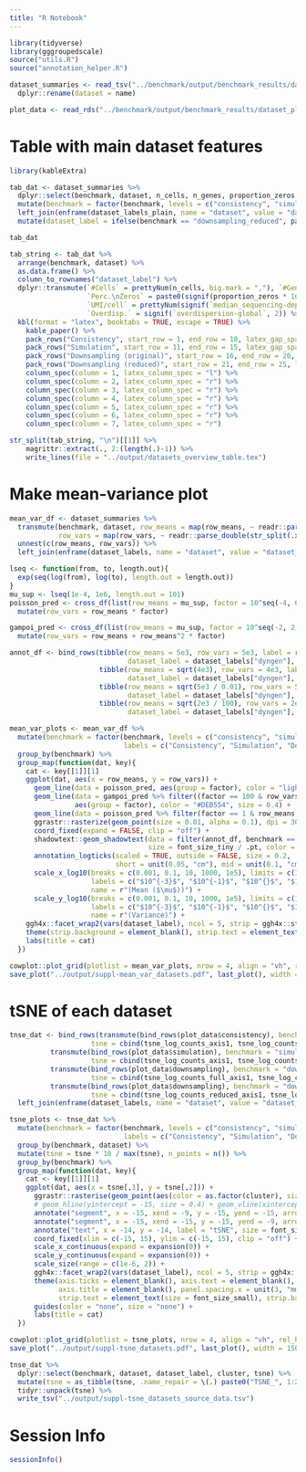 ```yaml
---
title: "R Notebook"
---
```





```r
library(tidyverse)
library(gggroupedscale)
source("utils.R")
source("annotation_helper.R")
```



```r
dataset_summaries <- read_tsv("../benchmark/output/benchmark_results/dataset_summaries.tsv") %>%
  dplyr::rename(dataset = name)

plot_data <- read_rds("../benchmark/output/benchmark_results/dataset_plot_data.RDS")
```

# Table with main dataset features

```r
library(kableExtra)
```


```r
tab_dat <- dataset_summaries %>%
  dplyr::select(benchmark, dataset, n_cells, n_genes, proportion_zeros, quantile099_count, `median_sequencing-depth`, `overdispersion-global`) %>%
  mutate(benchmark = factor(benchmark, levels = c("consistency", "simulation", "downsampling_full", "downsampling_reduced"))) %>%
  left_join(enframe(dataset_labels_plain, name = "dataset", value = "dataset_label")) %>%
  mutate(dataset_label = ifelse(benchmark == "downsampling_reduced", paste0(dataset_label, " "), dataset_label))

tab_dat
```

```r
tab_string <- tab_dat %>%
  arrange(benchmark, dataset) %>%
  as.data.frame() %>%
  column_to_rownames("dataset_label") %>%
  dplyr::transmute(`#Cells` = prettyNum(n_cells, big.mark = ","), `#Genes` = prettyNum(n_genes, big.mark = ","), 
                   `Perc.\nZeros` = paste0(signif(proportion_zeros * 100, 2),"%"), `99%\nQuant` = quantile099_count,
                   `UMI/cell` = prettyNum(signif(`median_sequencing-depth`, digits = 3), big.mark = ","),
                   `Overdisp.` = signif(`overdispersion-global`, 2)) %>%
  kbl(format = "latex", booktabs = TRUE, escape = TRUE) %>%
    kable_paper() %>%
    pack_rows("Consistency", start_row = 1, end_row = 10, latex_gap_space = "0mm") %>%
    pack_rows("Simulation", start_row = 11, end_row = 15, latex_gap_space = "3mm") %>%
    pack_rows("Downsampling (original)", start_row = 16, end_row = 20, latex_gap_space = "3mm") %>%
    pack_rows("Downsampling (reduced)", start_row = 21, end_row = 25, latex_gap_space = "3mm") %>%
    column_spec(column = 1, latex_column_spec = "l") %>%
    column_spec(column = 2, latex_column_spec = "r") %>%
    column_spec(column = 3, latex_column_spec = "r") %>%
    column_spec(column = 4, latex_column_spec = "r") %>%
    column_spec(column = 5, latex_column_spec = "r") %>%
    column_spec(column = 6, latex_column_spec = "r") %>%
    column_spec(column = 7, latex_column_spec = "r") 

str_split(tab_string, "\n")[[1]] %>%
    magrittr::extract(., 2:(length(.)-1)) %>%
    write_lines(file = "../output/datasets_overview_table.tex")
```

# Make mean-variance plot

```r
mean_var_df <- dataset_summaries %>%
  transmute(benchmark, dataset, row_means = map(row_means, ~ readr::parse_double(str_split(.x, ",")[[1]])),
            row_vars = map(row_vars, ~ readr::parse_double(str_split(.x, ",")[[1]]))) %>%
  unnest(c(row_means, row_vars)) %>%
  left_join(enframe(dataset_labels, name = "dataset", value = "dataset_label"))
```

```r
lseq <- function(from, to, length.out){
  exp(seq(log(from), log(to), length.out = length.out))
}
mu_sup <- lseq(1e-4, 1e6, length.out = 101)
poisson_pred <- cross_df(list(row_means = mu_sup, factor = 10^seq(-4, 6))) %>%
  mutate(row_vars = row_means * factor)

gampoi_pred <- cross_df(list(row_means = mu_sup, factor = 10^seq(-2, 2, by = 2))) %>%
  mutate(row_vars = row_means + row_means^2 * factor) 
```


```r
annot_df <- bind_rows(tibble(row_means = 5e3, row_vars = 5e3, label = r"($\mathbb{V}\textrm{ar}=\mu$)",
                             dataset_label = dataset_labels["dyngen"], benchmark = "Simulation", hjust = 0, vjust = 0.5, angle = 45),
                      tibble(row_means = sqrt(4e3), row_vars = 4e3, label = r"($\mathbb{V}\textrm{ar}=\mu+1\mu^2$)",
                             dataset_label = dataset_labels["dyngen"], benchmark = "Simulation", hjust = 0, vjust = 0.4, angle = atan(2) / pi * 180),
                      tibble(row_means = sqrt(5e3 / 0.01), row_vars = 5e3, label = r"($\mathbb{V}\textrm{ar}=\mu+0.01\mu^2$)",
                             dataset_label = dataset_labels["dyngen"], benchmark = "Simulation", hjust = 0, vjust = 0.4, angle = atan(2) / pi * 180),
                      tibble(row_means = sqrt(2e3 / 100), row_vars = 2e3, label = r"($\mathbb{V}\textrm{ar}=\mu+100\mu^2$)",
                             dataset_label = dataset_labels["dyngen"], benchmark = "Simulation", hjust = 0, vjust = 0.4, angle = atan(2) / pi * 180))

mean_var_plots <- mean_var_df %>%
  mutate(benchmark = factor(benchmark, levels = c("consistency", "simulation", "downsampling_full", "downsampling_reduced"),
                            labels = c("Consistency", "Simulation", "Downsampling (original)", "Downsampling (reduced)"))) %>%
  group_by(benchmark) %>%
  group_map(function(dat, key){
    cat <- key[[1]][1]
    ggplot(dat, aes(x = row_means, y = row_vars)) +
      geom_line(data = poisson_pred, aes(group = factor), color = "lightgray", size = 0.1) +
      geom_line(data = gampoi_pred %>% filter((factor == 100 & row_vars < 1.5e3) | (factor != 100 & row_vars < 4e3)),
                aes(group = factor), color = "#DEB554", size = 0.4) +
      geom_line(data = poisson_pred %>% filter(factor == 1 & row_means < 4e3), aes(group = factor), color = "#C981DE", size = 0.8) +
      ggrastr::rasterize(geom_point(size = 0.01, alpha = 0.1), dpi = 300) +
      coord_fixed(expand = FALSE, clip = "off") +
      shadowtext::geom_shadowtext(data = filter(annot_df, benchmark == cat), aes(label = label, angle = angle, hjust = hjust, vjust = vjust),
                                  size = font_size_tiny / .pt, color = "black", bg.colour = "white", parse = FALSE) +
      annotation_logticks(scaled = TRUE, outside = FALSE, size = 0.2,
                          short = unit(0.05, "cm"), mid = unit(0.1, "cm"), long = unit(0.15, "cm")) +
      scale_x_log10(breaks = c(0.001, 0.1, 10, 1000, 1e5), limits = c(1e-3, 1e5),
                    labels = c("$10^{-3}$", "$10^{-1}$", "$10^{}$", "$10^3$", "$10^5$"),
                    name = r"(Mean ($\mu$))") +
      scale_y_log10(breaks = c(0.001, 0.1, 10, 1000, 1e5), limits = c(1e-3, 1e6),
                    labels = c("$10^{-3}$", "$10^{-1}$", "$10^{}$", "$10^3$", "$10^5$"),
                    name = r"(Variance)") +
    ggh4x::facet_wrap2(vars(dataset_label), ncol = 5, strip = ggh4x::strip_vanilla(clip = "off")) +
    theme(strip.background = element_blank(), strip.text = element_text(hjust = 0), panel.spacing.x = unit(4, "mm")) +
    labs(title = cat)
  })

cowplot::plot_grid(plotlist = mean_var_plots, nrow = 4, align = "vh", rel_heights = c(2.2, 1.3, 1.3, 1.3), axis = "l")
save_plot("../output/suppl-mean_var_datasets.pdf", last_plot(), width = 150, height = 180, units = "mm", latex_support = TRUE)
```


# tSNE of each dataset

```r
tnse_dat <- bind_rows(transmute(bind_rows(plot_data$consistency), benchmark = "consistency", dataset = name, cluster, 
                    tsne = cbind(tsne_log_counts_axis1, tsne_log_counts_axis2)),
          transmute(bind_rows(plot_data$simulation), benchmark = "simulation", dataset = simulator, cluster, 
                    tsne = cbind(tsne_log_counts_axis1, tsne_log_counts_axis2)),
          transmute(bind_rows(plot_data$downsampling), benchmark = "downsampling_full", dataset = name, cluster, 
                    tsne = cbind(tsne_log_counts_full_axis1, tsne_log_counts_full_axis2)),
          transmute(bind_rows(plot_data$downsampling), benchmark = "downsampling_reduced", dataset = name, cluster, 
                    tsne = cbind(tsne_log_counts_reduced_axis1, tsne_log_counts_reduced_axis2))) %>%
  left_join(enframe(dataset_labels, name = "dataset", value = "dataset_label"))
```

```r
tsne_plots <- tnse_dat %>%
  mutate(benchmark = factor(benchmark, levels = c("consistency", "simulation", "downsampling_full", "downsampling_reduced"),
                            labels = c("Consistency", "Simulation", "Downsampling (original)", "Downsampling (reduced)"))) %>%
  group_by(benchmark, dataset) %>%
  mutate(tsne = tsne * 10 / max(tsne), n_points = n()) %>%
  group_by(benchmark) %>%
  group_map(function(dat, key){
    cat <- key[[1]][1]
    ggplot(dat, aes(x = tsne[,1], y = tsne[,2])) +
      ggrastr::rasterise(geom_point(aes(color = as.factor(cluster), size = 1/n_points)), dpi = 300, dev = "ragg", scale = 0.25) +
      # geom_hline(yintercept = -15, size = 0.4) + geom_vline(xintercept = -15, size = 0.4) +
      annotate("segment", x = -15, xend = -9, y = -15, yend = -15, arrow = arrow(length = unit(0.5, "mm"))) +
      annotate("segment", x = -15, xend = -15, y = -15, yend = -9, arrow = arrow(length = unit(0.5, "mm"))) +
      annotate("text", x = -14, y = -14, label = "tSNE", size = font_size_tiny / .pt, vjust = 0, hjust = 0) +
      coord_fixed(xlim = c(-15, 15), ylim = c(-15, 15), clip = "off") +
      scale_x_continuous(expand = expansion(0)) +
      scale_y_continuous(expand = expansion(0)) +
      scale_size(range = c(1e-6, 2)) +
      ggh4x::facet_wrap2(vars(dataset_label), ncol = 5, strip = ggh4x::strip_vanilla(clip = "off")) +
      theme(axis.ticks = element_blank(), axis.text = element_blank(), axis.line = element_blank(),
            axis.title = element_blank(), panel.spacing.x = unit(3, "mm"),
            strip.text = element_text(size = font_size_small), strip.background = element_blank()) +
      guides(color = "none", size = "none") +
      labs(title = cat)
  })

cowplot::plot_grid(plotlist = tsne_plots, nrow = 4, align = "vh", rel_heights = c(2.2, 1.2, 1.2, 1.2), axis = "l")
save_plot("../output/suppl-tsne_datasets.pdf", last_plot(), width = 150, height = 180, units = "mm", latex_support = TRUE)
```

```r
tnse_dat %>%
  dplyr::select(benchmark, dataset, dataset_label, cluster, tsne) %>%
  mutate(tsne = as_tibble(tsne, .name_repair = \(.) paste0("TSNE_", 1:2))) %>%
  tidyr::unpack(tsne) %>%
  write_tsv("../output/suppl-tsne_datasets_source_data.tsv")
```


# Session Info

```r
sessionInfo()
```
